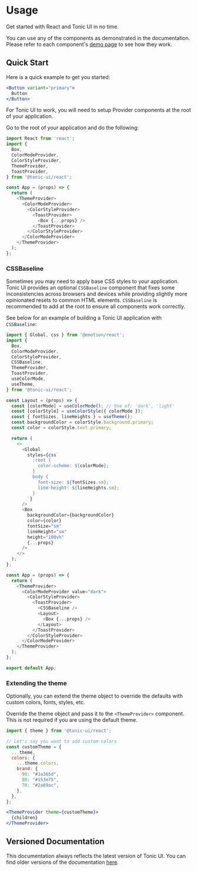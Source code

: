 # Usage

Get started with React and Tonic UI in no time.

You can use any of the components as demonstrated in the documentation. Please refer to each component's [demo page](button) to see how they work.

## Quick Start

Here is a quick example to get you started:

```jsx
<Button variant="primary">
  Button
</Button>
```

For Tonic UI to work, you will need to setup Provider components at the root of your application.

Go to the root of your application and do the following:

```js
import React from 'react';
import {
  Box,
  ColorModeProvider,
  ColorStyleProvider,
  ThemeProvider,
  ToastProvider,
} from '@tonic-ui/react';

const App = (props) => {
  return (
    <ThemeProvider>
      <ColorModeProvider>
        <ColorStyleProvider>
          <ToastProvider>
            <Box {...props} />
          </ToastProvider>
        </ColorStyleProvider>
      </ColorModeProvider>
    </ThemeProvider>
  );
};
```

### CSSBaseline

Sometimes you may need to apply base CSS styles to your application. Tonic UI provides an optional `CSSBaseline` component that fixes some inconsistencies across browsers and devices while providing slightly more opinionated resets to common HTML elements. `CSSBaseline` is recommended to add at the root to ensure all components work correctly.

See below for an example of building a Tonic UI application with `CSSBaseline`:

```js
import { Global, css } from '@emotion/react';
import {
  Box,
  ColorModeProvider,
  ColorStyleProvider,
  CSSBaseline,
  ThemeProvider,
  ToastProvider,
  useColorMode,
  useTheme,
} from '@tonic-ui/react';

const Layout = (props) => {
  const [colorMode] = useColorMode(); // One of: 'dark', 'light'
  const [colorStyle] = useColorStyle({ colorMode });
  const { fontSizes, lineHeights } = useTheme();
  const backgroundColor = colorStyle.background.primary;
  const color = colorStyle.text.primary;

  return (
    <>
      <Global
        styles={css`
          :root {
            color-scheme: ${colorMode};
          }
          body {
            font-size: ${fontSizes.sm};
            line-height: ${lineHeights.sm};
          }
        `}
      />
      <Box
        backgroundColor={backgroundColor}
        color={color}
        fontSize="sm"
        lineHeight="sm"
        height="100vh"
        {...props}
      />
    </>
  );
};

const App = (props) => {
  return (
    <ThemeProvider>
      <ColorModeProvider value="dark">
        <ColorStyleProvider>
          <ToastProvider>
            <CSSBaseline />
            <Layout>
              <Box {...props} />
            </Layout>
          </ToastProvider>
        </ColorStyleProvider>
      </ColorModeProvider>
    </ThemeProvider>
  );
};

export default App;
```

### Extending the theme

Optionally, you can extend the theme object to override the defaults with custom colors, fonts, styles, etc.

Override the theme object and pass it to the `<ThemeProvider>` component. This is not required if you are using the default theme.

```js
import { theme } from '@tonic-ui/react';

// Let's say you want to add custom colors
const customTheme = {
  ...theme,
  colors: {
    ...theme.colors,
    brand: {
      90: "#1a365d",
      80: "#153e75",
      70: "#2a69ac",
    },
  },
};
```

```jsx disabled
<ThemeProvider theme={customTheme}>
  {children}
</ThemeProvider>
```

## Versioned Documentation

This documentation always reflects the latest version of Tonic UI. You can find older versions of the documentation [here](versions).
